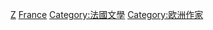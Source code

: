 {{Catnav|頁面分類|各種主題的頁面分類|按國家分類|各國人物|法国人}}
{{Catnav|頁面分類|各種主題的頁面分類|按國家分類|各國人物|各國作家}}
{{Catnav|頁面分類|人类社会|人物|各國人物|法国人}}
{{Catnav|頁面分類|人类社会|人物|各國人物|各國作家}}
{{Catnav|頁面分類|人物|各國人物|法国人}}
{{Catnav|頁面分類|人物|各國人物|各國作家}}
{{Catnav|頁面分類|人物|各職業人物|作家|各國作家}}
{{Catnav|頁面分類|人文學科|文学|各國文學|法國文學}}
{{Catnav|頁面分類|人文學科|文学|作家|各國作家}}
{{Commons category|Writers from France}}

[[Category:各职业法国人|Z]]
[[Category:各國作家|France]]
[[Category:法國文學|Category:法國文學]]
[[Category:欧洲作家|Category:欧洲作家]]